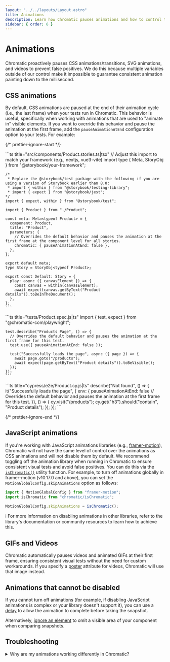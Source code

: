 ```yaml
---
layout: "../../layouts/Layout.astro"
title: Animations
description: Learn how Chromatic pauses animations and how to control the behavior
sidebar: { order: 6 }
---
```




# Animations

Chromatic proactively pauses CSS animations/transitions, SVG animations, and videos to prevent false positives. We do this because multiple variables outside of our control make it impossible to guarantee consistent animation painting down to the millisecond.

## CSS animations

By default, CSS animations are paused at the end of their animation cycle (i.e., the last frame) when your tests run in Chromatic. This behavior is useful, specifically when working with animations that are used to "animate in" visible elements. If you want to override this behavior and pause the animation at the first frame, add the `pauseAnimationAtEnd` configuration option to your tests. For example:

{/* prettier-ignore-start */}

<IntegrationSnippets>
  <Fragment slot="storybook">
    ```ts title="src/components/Product.stories.ts|tsx"
    // Adjust this import to match your framework (e.g., nextjs, vue3-vite)
    import type { Meta, StoryObj } from "@storybook/your-framework";

    /*
     * Replace the @storybook/test package with the following if you are using a version of Storybook earlier than 8.0:
     * import { within } from "@storybook/testing-library";
     * import { expect } from "@storybook/jest";
    */
    import { expect, within } from "@storybook/test";

    import { Product } from "./Product";

    const meta: Meta<typeof Product> = {
      component: Product,
      title: "Product",
      parameters: {
        // Overrides the default behavior and pauses the animation at the first frame at the component level for all stories.
        chromatic: { pauseAnimationAtEnd: false },
      },
    };

    export default meta;
    type Story = StoryObj<typeof Product>;

    export const Default: Story = {
      play: async ({ canvasElement }) => {
        const canvas = within(canvasElement);
        await expect(canvas.getByText("Product details")).toBeInTheDocument();
      },
    };
    ```
  <ParamsCallout name="pauseAnimationAtEnd" integration="storybook" />
  </Fragment>
  <Fragment slot="playwright">
    ```ts title="tests/Product.spec.js|ts"
    import { test, expect } from "@chromatic-com/playwright";

    test.describe("Products Page", () => {
      // Overrides the default behavior and pauses the animation at the first frame for this test.
      test.use({ pauseAnimationAtEnd: false });

      test("Successfully loads the page", async ({ page }) => {
        await page.goto("/products");
        await expect(page.getByText("Product details")).toBeVisible();
      });
    });
    ```
  <ParamsCallout name="pauseAnimationAtEnd" integration="playwright" />
  </Fragment>
  <Fragment slot="cypress">
    ```ts title="cypress/e2e/Product.cy.js|ts"
    describe("Not found", () => {
      it("Successfully loads the page", { env: { 
        pauseAnimationAtEnd: false // Overrides the default behavior and pauses the animation at the first frame for this test.
      }}, () => {
        cy.visit("/products");
        cy.get("h3").should("contain", "Product details");
      });
    });
    ```
  <ParamsCallout name="pauseAnimationAtEnd" integration="cypress" />
  </Fragment>
</IntegrationSnippets>

{/* prettier-ignore-end */}

## JavaScript animations

If you're working with JavaScript animations libraries (e.g., [framer-motion](https://www.framer.com/motion/)), Chromatic will not have the same level of control over the animations as CSS animations and will not disable them by default. We recommend toggling off the animation library when running in Chromatic to ensure consistent visual tests and avoid false positives. You can do this via the [`isChromatic()`](/docs/ischromatic) utility function. For example, to turn off animations globally in framer-motion (v10.17.0 and above), you can set the `MotionGlobalConfig.skipAnimations` option as follows:

```ts title=".storybook/preview.js|ts"
import { MotionGlobalConfig } from "framer-motion";
import isChromatic from "chromatic/isChromatic";

MotionGlobalConfig.skipAnimations = isChromatic();
```

<div class="aside">

 ℹ️ For more information on disabling animations in other libraries, refer to the library's documentation or community resources to learn how to achieve this.

</div>


## GIFs and Videos

Chromatic automatically pauses videos and animated GIFs at their first frame, ensuring consistent visual tests without the need for custom workarounds. If you specify a [poster](https://developer.mozilla.org/en-US/docs/Web/HTML/Element/video#poster) attribute for videos, Chromatic will use that image instead.

## Animations that cannot be disabled

If you cannot turn off animations (for example, if disabling JavaScript animations is complex or your library doesn't support it), you can use a [delay](/docs/delay) to allow the animation to complete before taking the snapshot.

Alternatively, [ignore an element](/docs/ignoring-elements) to omit a visible area of your component when comparing snapshots.


## Troubleshooting

<details>
<summary>Why are my animations working differently in Chromatic?</summary>

If you're experiencing issues with animations not being paused as expected, it is likely due to an infrastructure update. With Capture Stack's [version 6](/docs/infrastructure-release-notes#version-6) general availability (released in February 2024), the `pauseAnimationAtEnd` feature was enabled by default, leading to a change in behavior. If your tests relied on the previous behavior, you need to update your tests and configure the `pauseAnimationAtEnd` option to `false`.

</details>
